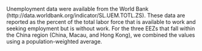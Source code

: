 Unemployment data were available from the World Bank (http://data.worldbank.org/indicator/SL.UEM.TOTL.ZS). These data are reported as the percent of the total labor force that is available to work and seeking employment but is without work. For the three EEZs that fall within the China region (China, Macau, and Hong Kong), we combined the values using a population-weighted average.